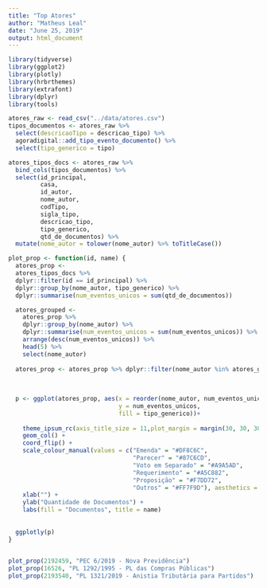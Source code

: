 ```yaml
---
title: "Top Atores"
author: "Matheus Leal"
date: "June 25, 2019"
output: html_document
---
```


```r
library(tidyverse)
library(ggplot2)
library(plotly)
library(hrbrthemes)
library(extrafont)
library(dplyr)
library(tools)

```

```r
atores_raw <- read_csv("../data/atores.csv")
tipos_documentos <- atores_raw %>%
  select(descricaoTipo = descricao_tipo) %>%
  agoradigital::add_tipo_evento_documento() %>% 
  select(tipo_generico = tipo)

atores_tipos_docs <- atores_raw %>% 
  bind_cols(tipos_documentos) %>% 
  select(id_principal, 
         casa, 
         id_autor, 
         nome_autor, 
         codTipo, 
         sigla_tipo, 
         descricao_tipo, 
         tipo_generico, 
         qtd_de_documentos) %>% 
  mutate(nome_autor = tolower(nome_autor) %>% toTitleCase())


```

```r
plot_prop <- function(id, name) {
  atores_prop <- 
  atores_tipos_docs %>% 
  dplyr::filter(id == id_principal) %>% 
  dplyr::group_by(nome_autor, tipo_generico) %>% 
  dplyr::summarise(num_eventos_unicos = sum(qtd_de_documentos))

  atores_grouped <- 
    atores_prop %>% 
    dplyr::group_by(nome_autor) %>% 
    dplyr::summarise(num_eventos_unicos = sum(num_eventos_unicos)) %>% 
    arrange(desc(num_eventos_unicos)) %>% 
    head(5) %>% 
    select(nome_autor)
  
  atores_prop <- atores_prop %>% dplyr::filter(nome_autor %in% atores_grouped$nome_autor)
  
  
  
  p <- ggplot(atores_prop, aes(x = reorder(nome_autor, num_eventos_unicos, sum),
                               y = num_eventos_unicos,
                               fill = tipo_generico))+
    
    theme_ipsum_rc(axis_title_size = 11,plot_margin = margin(30, 30, 30, 30)) +
    geom_col() + 
    coord_flip() +
    scale_colour_manual(values = c("Emenda" = "#DF8C6C",
                                   "Parecer" = "#87C6CD",
                                   "Voto em Separado" = "#A9A5AD", 
                                   "Requerimento" = "#A5C882",
                                   "Proposição" = "#F7DD72",
                                   "Outros" = "#FF7F9D"), aesthetics = "fill") +
    xlab("") +
    ylab("Quantidade de Documentos") +
    labs(fill = "Documentos", title = name)
    
  
  ggplotly(p)
}
  

```

```r
plot_prop(2192459, "PEC 6/2019 - Nova Previdência") 
plot_prop(16526, "PL 1292/1995 - PL das Compras Públicas")
plot_prop(2193540, "PL 1321/2019 - Anistia Tributária para Partidos")
```

